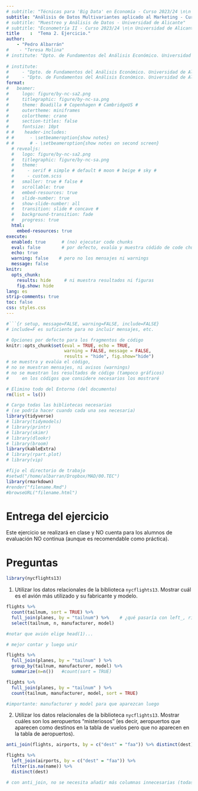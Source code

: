 ```yaml
---
# subtitle: "Técnicas para 'Big Data' en Economía - Curso 2023/24 \n\n Universidad de Alicante"
subtitle: "Análisis de Datos Multivariantes aplicado al Marketing - Curso 2023/24 \n\n Universidad de Alicante"
# subtitle: "Muestreo y Análisis de Datos - Universidad de Alicante"
# subtitle: "Econometría II - Curso 2023/24 \n\n Universidad de Alicante"
title    :  "Tema 2. Ejercicio."
author:  
    - "Pedro Albarrán"
#    - "Teresa Molina"
# institute: "Dpto. de Fundamentos del Análisis Económico. Universidad de Alicante"
   
# institute: 
#     - "Dpto. de Fundamentos del Análisis Económico. Universidad de Alicante"
#     - "Dpto. de Fundamentos del Análisis Económico. Universidad de Alicante"
format:
#   beamer:
#     logo: figure/by-nc-sa2.png
#     titlegraphic: figure/by-nc-sa.png
#     theme: Boadilla # Copenhagen # CambridgeUS #
#     outertheme: miniframes
#     colortheme: crane
#     section-titles: false
#     fontsize: 10pt
# #    header-includes:
# #      - \setbeameroption{show notes}
# #      # - \setbeameroption{show notes on second screen}
  # revealjs:
  #   logo: figure/by-nc-sa2.png
  #   titlegraphic: figure/by-nc-sa.png
  #   theme:  
  #     - serif # simple # default # moon # beige # sky #
  #     - custom.scss
  #   smaller: true # false #  
  #   scrollable: true
  #   embed-resources: true
  #   slide-number: true
  #   show-slide-number: all
  #   transition: slide # concave # 
  #   background-transition: fade
  #   progress: true
  html: 
    embed-resources: true
execute:
  enabled: true      # (no) ejecutar code chunks
  eval: false        # por defecto, evalúa y muestra códido de code chunks
  echo: true
  warning: false    # pero no los mensajes ni warnings
  message: false
knitr:
  opts_chunk:
    results: hide     # ni muestra resultados ni figuras
    fig.show: hide
lang: es
strip-comments: true
toc: false
css: styles.css
---
```



```r
#```{r setup, message=FALSE, warning=FALSE, include=FALSE} 
# include=F es suficiente para no incluir mensajes, etc.

# Opciones por defecto para los fragmentos de código
knitr::opts_chunk$set(eval = TRUE, echo = TRUE, 
                      warning = FALSE, message = FALSE,
                      results = "hide", fig.show="hide")
# se muestra y evalúa el código,
# no se muestran mensajes, ni avisos (warnings)
# no se muestran los resultados de código (tampoco gráficos)
#     en los códigos que considere necesarios los mostraré

# Elimino todo del Entorno (del documento)
rm(list = ls())       

# Cargo todas las bibliotecas necesarias
# (se podría hacer cuando cada una sea necesaria)
library(tidyverse)
# library(tidymodels)
# library(printr)
# library(skimr)
# library(dlookr)
# library(broom)
library(kableExtra)
# library(rpart.plot)
# library(vip)

#fijo el directorio de trabajo
#setwd("/home/albarran/Dropbox/MAD/00.TEC")
library(rmarkdown)
#render("filename.Rmd")     
#browseURL("filename.html")
```


# Entrega del ejercicio

<!--
Escribe un archivo .Rmd con el código y el texto (breve) para responder a las siguientes preguntas. La transformación de datos deberá ser una línea con comandos anidados.


Rellenad este [FORMULARIO](https://docs.google.com/forms/d/e/1FAIpQLScYLKXLOzQWcL5ACQuwlixcx18411t90JRFfzHK_AtQDcosPA/viewform) con vuestros datos y subid

- vuestro archivo de .Rmd
- el archivo .html resultado de compilarlo en RStudio.

IMPORTANTE: los nombres de los archivos DEBEN EMPEZAR con vuestro número de DNI (el resto es libre): ej.,

> 12345678_T05_ejerc.Rmd

> 12345678_T05_ejerc.html
-->

Este ejercicio se realizará en clase y NO cuenta para los alumnos de evaluación NO continua (aunque es recomendable como práctica).

<!--
Para responder a las preguntas, rellenad este [FORMULARIO](https://docs.google.com/forms/d/e/1FAIpQLSdy_dt8_7bV0qxZ37rzi8PTPQRKU6eANMlLdU89RjHmxsr3Nw/viewform) con vuestros datos usando vuestra cuenta institucional de Google Cloud (@gcloud.ua.es). El proceso será contestar a UNA pregunta solo y enviar (*Submit*). **Importante**: NO cerrar la pestaña después de enviar y que aparezca "Tú respuesta ha sido guardada correctamente", porque usaremos el enlace que aparece en "Edit your response" para volver al *mismo* formulario con vuestros datos ya rellenos (y la respuesta a preguntas anteriores) para responder a las siguientes preguntas.
-->


<!--
# Datos

```r
library(tidyverse)
library(babynames)

rm(list=ls())

nombreF <- read_tsv("./0data/nombreF.csv", col_names = c("nombre","freq"), 
                    locale = locale(decimal_mark = ",", grouping_mark = "."), 
                    col_types = "cn",skip = 100) %>% 
            mutate(freq=floor(freq/sum(freq)*4100))

nombreH <- read_tsv("./0data/nombreH.csv", col_names = c("nombre","freq"), 
                    locale = locale(decimal_mark = ",", grouping_mark = "."), 
                    col_types = "cn",skip = 100) %>% 
            mutate(freq=floor(freq/sum(freq)*6100))

apellido <- read_tsv("./0data/apellido.csv", col_names = c("apellido","freqA"),
                     locale = locale(decimal_mark = ",", grouping_mark = "."), 
                     col_types = "cn") %>% 
  mutate(freqA=floor(freqA/sum(freqA)*6200))


nombreF_2 <- rep(nombreF$nombre, nombreF$freq)
nombreH_2 <- rep(nombreH$nombre, nombreH$freq)
apellido_2 <- rep(apellido$apellido, apellido$freqA)

datosH <- cbind(apellido_2, apellido$apellido, nombreH_2) %>% as_tibble() %>% distinct()
datosM <- cbind(apellido_2, apellido$apellido, nombreF_2) %>% as_tibble() %>% distinct()

numH <- datosH %>% nrow()
numM <- datosM %>% nrow()

datosH <- datosH %>% sample_n(numH) %>% distinct()
datosM <- datosM %>% sample_n(numM) %>% distinct()

datos <- datosH %>% rename(apellido1 = apellido_2, apellido2 = V2, nombre = nombreH_2) %>% mutate(genero = "Hombre")

datos <- datosM %>% rename(apellido1 = apellido_2, apellido2 = V2, nombre = nombreF_2) %>% mutate(genero = "Mujer") %>% bind_rows(datos)

rm(datosH, datosM, nombreF, nombreH, apellido_2, nombreF_2, nombreH_2, apellido)

num <- datos %>% nrow()

datos <- datos %>% sample_n(num) %>% mutate(ID = row_number(), genero = parse_factor(genero)) 

num <- datos %>% nrow()
datos %>% distinct() %>% nrow()

d0 <- babynames %>% count(name, wt =n, sort = TRUE) %>% 
        slice_head(n = num) %>% mutate(ID=row_number()) %>% 
        select(name, ID)

datos2 <-
babynames %>% right_join(d0, by = "name") %>% 
  inner_join(datos, by = "ID") %>% select(ID:genero, year, n) %>% 
  rename(ventas = n)

datos2 %>% mutate(anio = 2000+floor((year-1880)/12),
                                      mes  = (year-1880) -floor((year-1880)/12)*12+1) %>% 
  group_by(year, anio, mes) %>% summarize(n=n())

datos2 <-
  datos2 %>% mutate(anio = 2000+floor((year-1880)/12),
                   mes  = (year-1880) -floor((year-1880)/12)*12+1) %>% 
  select(-year)

datos2 %>% drop_na() %>% distinct(ID) %>% count()

write_csv2(datos2, "~/Dropbox/MAD/00.TEC/data/empleados.csv")

rm(list=ls())
```

Descargad [este archivo (comprimido)](https://github.com/albarran/BigDataEcon2021/raw/main/data/empleados.csv.zip) con datos en texto separados por punto y coma con la siguiente información de los empleados de una empresa: el identificador de empleado (`ID`), sus dos apellidos y su nombre, su género (hombre o mujer) y el valor de las `ventas` realizadas por dicho empleado en un periodo concreto, dado por año y mes.

```r
datos <- read_csv2("~/Dropbox/MAD/00.TEC/data/empleados.csv")
datos %>% drop_na() %>% distinct(ID) %>% count()
```

-->

# Preguntas

<!--

TRES EJERCICIOS:
1. Trabajar con un tabla y luego unir con otra existente para traer información 
2. unión de filtrado con dos tablas existente
3. Trabajar con una tabla para crear otra (group_by + summarize) y usarla en una unión de filtrado

-->

```r
library(nycflights13)
```

<!--
1. Utilizar los datos relacionales de la biblioteca `nycflights13`. ¿Cuál era el nombre completo del aeropuerto que era el destino más común desde NYC en 2013?

```r
flights %>%
  group_by(dest) %>%
  summarize(N = n()) %>%
  arrange(desc(N)) %>%
  left_join(airports, by = c("dest" = "faa")) %>% 
  select(name)
```

-->

1.  Utilizar los datos relacionales de la biblioteca `nycflights13`. Mostrar cuál es el avión más utilizado y su fabricante y modelo.

```r

flights %>%
  count(tailnum, sort = TRUE) %>% 
  full_join(planes, by = "tailnum") %>%    # ¿qué pasaría con left_, right_, inner_?
  select(tailnum, n, manufacturer, model)

#notar que avión elige head(1)...

# mejor contar y luego unir

flights %>%
  full_join(planes, by = "tailnum" ) %>%
  group_by(tailnum, manufacturer, model) %>%  
  summarize(n=n())   #count(sort = TRUE)

flights %>%
  full_join(planes, by = "tailnum" ) %>%
  count(tailnum, manufacturer, model, sort = TRUE)

#importante: manufacturer y model para que aparezcan luego
```


2. Utilizar los datos relacionales de la biblioteca `nycflights13`. Mostrar cuáles son los aeropuertos "misteriosos" (es decir, aeropuertos que aparecen como destinos en la tabla de vuelos pero que no aparecen en la tabla de aeropuertos).

```r
anti_join(flights, airports, by = c("dest" = "faa")) %>% distinct(dest)

flights %>%
  left_join(airports, by = c("dest" = "faa")) %>%
  filter(is.na(name)) %>%
  distinct(dest)

# con anti_join, no se necesita añadir más columnas innecesarias (todas NA)
```

<!--
What does `anti_join(flights, airports, by = c("dest" = "faa"))` tell you? 

What does anti_join(airports, flights, by = c("faa" = "dest"))` tell you?
-->


<!--

NO se realiza en 2022 ni en 2023

3.  Utilizar los datos relacionales de la biblioteca `nycflights13`. Mostrar los vuelos cuyos aviones hayan realizado al menos 100 vuelos.

```r
flights %>%                   #  filter(!is.na(tailnum)) %>%
  group_by(tailnum) %>%
  mutate(n = n()) %>%
  filter(n >= 100)

aviones_mas100 <- flights %>%  #  filter(!is.na(tailnum)) %>%
  group_by(tailnum) %>%
  count() %>%
  filter(n >= 100)
flights %>%
  semi_join(aviones_mas100, by = "tailnum")

flights %>%
  right_join(aviones_mas100, by = "tailnum")
```

-->